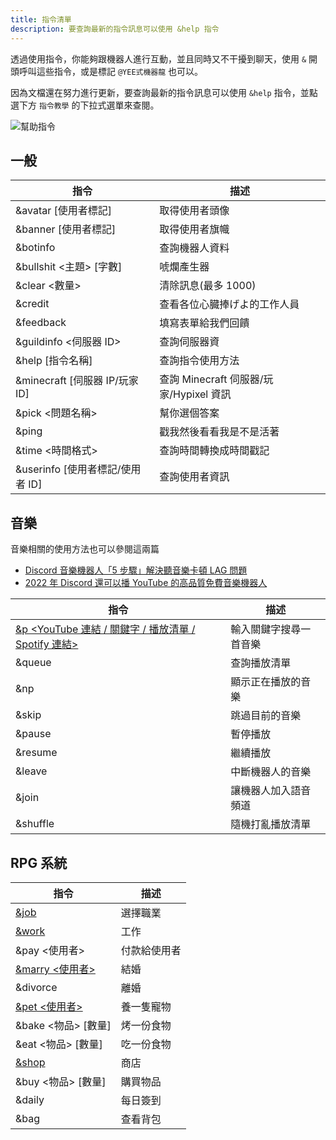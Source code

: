 ```yaml
---
title: 指令清單
description: 要查詢最新的指令訊息可以使用 &help 指令
---
```


透過使用指令，你能夠跟機器人進行互動，並且同時又不干擾到聊天，使用 `&` 開頭呼叫這些指令，或是標記 `@YEE式機器龍` 也可以。

因為文檔還在努力進行更新，要查詢最新的指令訊息可以使用 `&help` 指令，並點選下方 `指令教學` 的下拉式選單來查閱。

![幫助指令](/docs/commands/help.png)

## 一般

| 指令                             | 描述                                    |
| -------------------------------- | --------------------------------------- |
| &avatar [使用者標記]             | 取得使用者頭像                          |
| &banner [使用者標記]             | 取得使用者旗幟                          |
| &botinfo                         | 查詢機器人資料                          |
| &bullshit \<主題> [字數]         | 唬爛產生器                              |
| &clear \<數量>                   | 清除訊息(最多 1000)                     |
| &credit                          | 查看各位心臓捧げよ的工作人員            |
| &feedback                        | 填寫表單給我們回饋                      |
| &guildinfo \<伺服器 ID>          | 查詢伺服器資                            |
| &help [指令名稱]                 | 查詢指令使用方法                        |
| &minecraft [伺服器 IP/玩家 ID]   | 查詢 Minecraft 伺服器/玩家/Hypixel 資訊 |
| &pick \<問題名稱>                | 幫你選個答案                            |
| &ping                            | 戳我然後看看我是不是活著                |
| &time \<時間格式>                | 查詢時間轉換成時間戳記                  |
| &userinfo [使用者標記/使用者 ID] | 查詢使用者資訊                          |

<Adsense />

## 音樂

音樂相關的使用方法也可以參閱這兩篇

- [Discord 音樂機器人「5 步驟」解決聽音樂卡頓 LAG 問題](/blog/fix-music-lag/)
- [2022 年 Discord 還可以播 YouTube 的高品質免費音樂機器人](/blog/how-to-invite-bot/)

| 指令                                                                              | 描述                   |
| --------------------------------------------------------------------------------- | ---------------------- |
| [&p \<YouTube 連結 / 關鍵字 / 播放清單 / Spotify 連結>](/blog/how-to-invite-bot/) | 輸入關鍵字搜尋一首音樂 |
| &queue                                                                            | 查詢播放清單           |
| &np                                                                               | 顯示正在播放的音樂     |
| &skip                                                                             | 跳過目前的音樂         |
| &pause                                                                            | 暫停播放               |
| &resume                                                                           | 繼續播放               |
| &leave                                                                            | 中斷機器人的音樂       |
| &join                                                                             | 讓機器人加入語音頻道   |
| &shuffle                                                                          | 隨機打亂播放清單       |

## RPG 系統

| 指令                                | 描述         |
| ----------------------------------- | ------------ |
| [&job](/docs/rpg/#取得工作)         | 選擇職業     |
| [&work](/docs/rpg/#開始工作)        | 工作         |
| &pay \<使用者>                      | 付款給使用者 |
| [&marry \<使用者>](/docs/rpg/#結婚) | 結婚         |
| &divorce                            | 離婚         |
| [&pet \<使用者>](/docs/rpg/#養寵物) | 養一隻寵物   |
| &bake \<物品> [數量]                | 烤一份食物   |
| &eat \<物品> [數量]                 | 吃一份食物   |
| [&shop](/docs/rpg/#商店)            | 商店         |
| &buy \<物品> [數量]                 | 購買物品     |
| &daily                              | 每日簽到     |
| &bag                                | 查看背包     |

<Adsense />
